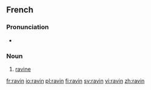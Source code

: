 ==French==

===Pronunciation===
* {{audio|Fr-ravin.ogg|Audio}}

===Noun===
{{fr-noun|m}}
# [[ravine]]

[[fr:ravin]]
[[io:ravin]]
[[pl:ravin]]
[[fi:ravin]]
[[sv:ravin]]
[[vi:ravin]]
[[zh:ravin]]